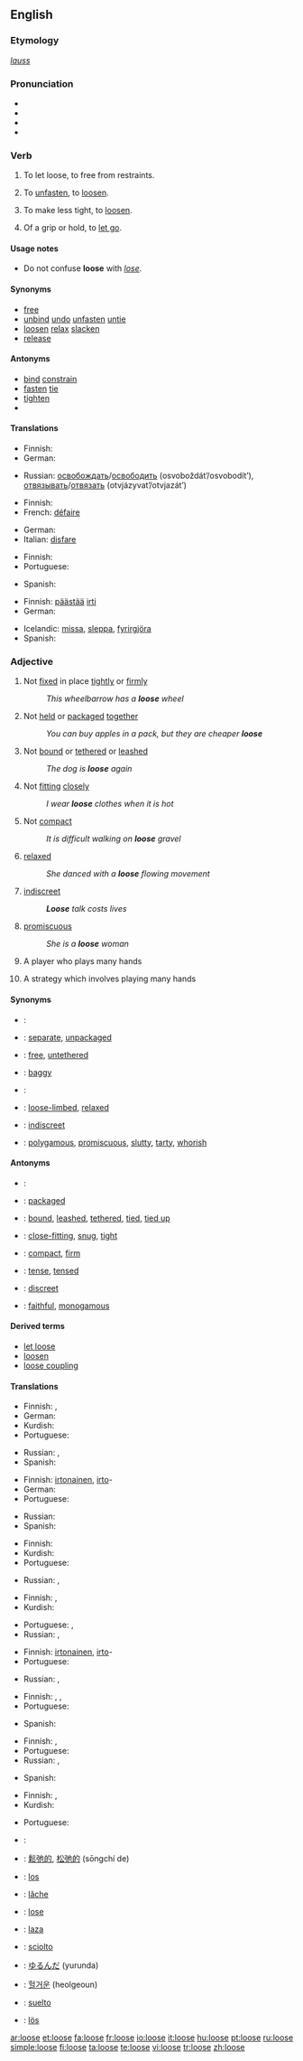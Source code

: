 {{wikipedia|dab=loose}}
==English==

===Etymology===
{{ON.}} ''[[lauss]]''

===Pronunciation===
* {{enPR|/loo͞s/}}
* {{IPA|/luːs/}}
* {{SAMPA|/lu:s/}}
* {{audio|en-us-loose.ogg|Audio (US)}}

===Verb===
{{en-verb|looses|loosing|loosed}}

# {{transitive}} To let loose, to free from restraints.
# {{transitive}} To [[unfasten]], to [[loosen]].
# {{transitive}} To make less tight, to [[loosen]].
# {{intransitive}} Of a grip or hold, to [[let go]].

====Usage notes====
* Do not confuse '''loose''' with ''[[lose]]''.

====Synonyms====
*  [[free]]
*  [[unbind]] [[undo]] [[unfasten]] [[untie]]
*  [[loosen]] [[relax]] [[slacken]]
*  [[release]]

====Antonyms====
*  [[bind]] [[constrain]]
*  [[fasten]] [[tie]]
*  [[tighten]]
*

====Translations====
{{trans-top|to let loose}}
* Finnish: {{t+|fi|vapauttaa}}
* German: {{t+|de|lösen}}
{{trans-mid}}
* Russian: [[освобождать]]/[[освободить]] (osvoboždát’/osvobodít’), [[отвязывать]]/[[отвязать]] (otvjázyvat’/otvjazát’)
{{trans-bottom}}

{{trans-top|to unfasten}}
* Finnish: {{t+|fi|irrottaa}}
* French: [[défaire]]
{{trans-mid}}
* German: {{t+|de|lösen}}
* Italian: [[disfare]]
{{trans-bottom}}

{{trans-top|to make less tight}}
* Finnish: {{t+|fi|löysätä}}
* Portuguese: {{t+|pt|afrouxar}}
{{trans-mid}}
* Spanish: {{t+|es|aflojar}}
{{trans-bottom}}

{{trans-top|to let go}}
* Finnish: [[päästää]] [[irti]]
* German: {{t-|de|loslassen}}
{{trans-mid}}
* Icelandic: [[missa]], [[sleppa]], [[fyrirgjöra]] {{italbrac|dated}}
* Spanish: {{t-|es|soltar}}
{{trans-bottom}}

===Adjective===
{{en-adj|loos|er}}

# Not [[fixed]] in place [[tightly]] or [[firmly]]
#: ''This wheelbarrow has a '''loose''' wheel''
# Not [[held]] or [[packaged]] [[together]]
#: ''You can buy apples in a pack, but they are cheaper '''loose'''''
# Not [[bound]] or [[tethered]] or [[leashed]]
#: ''The dog is '''loose''' again''
# Not [[fitting]] [[closely]]
#: ''I wear '''loose''' clothes when it is hot''
# Not [[compact]]
#: ''It is difficult walking on '''loose''' gravel''
# [[relaxed]]
#: ''She danced with a '''loose''' flowing movement''
# [[indiscreet]]
#: '''''Loose''' talk costs lives''
# {{dated}} [[promiscuous]]
#: ''She is a '''loose''' woman''
# {{rfv-sense|not an adjectival definition}} {{poker}} A player who plays many hands
# {{rfv-sense|not an adjectival definition}} {{poker}} A strategy which involves playing many hands

====Synonyms====
* {{italbrac|not fixed in place tightly or firmly}}:
* {{italbrac|not held or packaged together}}: [[separate]], [[unpackaged]]
* {{italbrac|not bound or tethered or leashed}}: [[free]], [[untethered]]
* {{italbrac|not fitting closely}}: [[baggy]]
* {{italbrac|not compact}}:
* {{italbrac|relaxed}}: [[loose-limbed]], [[relaxed]]
* {{italbrac|indiscreet}}: [[indiscreet]]
* {{italbrac|promiscuous}}: [[polygamous]], [[promiscuous]], [[slutty]], [[tarty]], [[whorish]]

====Antonyms====
* {{italbrac|not fixed in place tightly or firmly}}:
* {{italbrac|not held or packaged together}}: [[packaged]]
* {{italbrac|not bound or tethered or leashed}}: [[bound]], [[leashed]], [[tethered]], [[tied]], [[tied up]]
* {{italbrac|not fitting closely}}: [[close-fitting]], [[snug]], [[tight]]
* {{italbrac|not compact}}: [[compact]], [[firm]]
* {{italbrac|relaxed}}: [[tense]], [[tensed]]
* {{italbrac|indiscreet}}: [[discreet]]
* {{italbrac|promiscuous}}: [[faithful]], [[monogamous]]

====Derived terms====
* [[let loose]]
* [[loosen]]
* [[loose coupling]]

====Translations====
{{trans-top|not fixed tightly}}
* Finnish: {{t+|fi|löysä}}, {{t-|fi|irti}}
* German: {{t-|de|lose}}
* Kurdish: {{KUchar|[[شل]]}}
* Portuguese: {{t+|pt|frouxo|m}}
{{trans-mid}}
* Russian: {{t-|ru|непривязанный|tr=neprivjázannyj|sc=Cyrl}}, {{t-|ru|неприкреплённый|tr=neprikrepljónnyj|sc=Cyrl}}
* Spanish: {{t-|es|flojo}}
{{trans-bottom}}

{{trans-top|not packaged}}
* Finnish: [[irtonainen]], [[irto]]-
* German: {{t-|de|lose}}
* Portuguese: {{t-|pt|desembalado|m}}
{{trans-mid}}
* Russian: {{t-|ru|неупакованный|tr=neupakóvannyj|sc=Cyrl}}
* Spanish: {{t+|es|suelto}}
{{trans-bottom}}

{{trans-top|not leashed}}
* Finnish: {{t-|fi|irti}}
* Kurdish: {{KUchar|[[به‌ره‌ڵا]]}}
* Portuguese: {{t+|pt|solto|m}}
{{trans-mid}}
* Russian: {{t-|ru|непривязанный|tr=neprivázannyj|sc=Cyrl}}, {{t-|ru|без поводка|tr=bez povodká|sc=Cyrl}}
{{trans-bottom}}

{{trans-top|not fitting tightly}}
* Finnish: {{t-|fi|väljä}}, {{t+|fi|avara}}
* Kurdish: {{KUchar|[[شل]]}}
{{trans-mid}}
* Portuguese: {{t+|pt|frouxo|m}}, {{t+|pt|largo|m}}
* Russian: {{t+|ru|просторный|tr=prostórnyj|sc=Cyrl}}, {{t+|ru|широкий|tr=širókij|sc=Cyrl}}
{{trans-bottom}}

{{trans-top|not compact}}
* Finnish: [[irtonainen]], [[irto]]-
* Portuguese: {{t+|pt|solto|m}}
{{trans-mid}}
* Russian: {{t-|ru|рыхлый|tr=rýxlyj|sc=Cyrl}}, {{t-|ru|неутрамбованный|tr=neutrambóvannyj|sc=Cyrl}}
{{trans-bottom}}

{{trans-top|relaxed}}
* Finnish: {{t+|fi|rento}}, {{t-|fi|sulava}}, {{t-|fi|irtonainen}}
* Portuguese: {{t-|pt|relaxado}}
{{trans-mid}}
* Spanish: {{t-|es|relajado}}
{{trans-bottom}}

{{trans-top|indiscreet}}
* Finnish: {{t-|fi|löyhä}}, {{t-|fi|huolimaton}}
* Portuguese: {{t+|pt|indiscreto}}
* Russian: {{t-|ru|неосторожный|tr=neostoróžnyj|sc=Cyrl}}, {{t-|ru|несдержанный|tr=nesdéržannyj|sc=Cyrl}}
{{trans-mid}}
* Spanish: {{t-|es|indiscreto}}
{{trans-bottom}}

{{trans-top|promiscuous}}
* Finnish: {{t-|fi|löyhätapainen}}, {{t-|fi|epäsiveellinen}}
* Kurdish: {{KUchar|[[سووک]]}}
{{trans-mid}}
* Portuguese: {{t+|pt|promíscuo}}
{{trans-bottom}}

{{checktrans-top}}
* {{ttbc|Arabic}}: {{Arab|[[فضفاض]]}} {{IPAchar|(faɖfáɖ)}}
* {{ttbc|Chinese}}: [[鬆弛的]], [[松弛的]] (sōngchí de)
* {{ttbc|Dutch}}: [[los#Dutch|los]]
* {{ttbc|French}}: [[lâche]]
* {{ttbc|German}}: [[lose#German|lose]]
* {{ttbc|Hungarian}}: [[laza]]
{{trans-mid}}
* {{ttbc|Italian}}: [[sciolto#Italian|sciolto]]
* {{ttbc|Japanese}}: [[ゆるんだ]] (yurunda)
* {{ttbc|Korean}}: [[헐거운]] (heolgeoun)
* {{ttbc|Spanish}}: [[suelto]]
* {{ttbc|Swedish}}: [[lös]]
{{trans-bottom}}

[[ar:loose]]
[[et:loose]]
[[fa:loose]]
[[fr:loose]]
[[io:loose]]
[[it:loose]]
[[hu:loose]]
[[pt:loose]]
[[ru:loose]]
[[simple:loose]]
[[fi:loose]]
[[ta:loose]]
[[te:loose]]
[[vi:loose]]
[[tr:loose]]
[[zh:loose]]